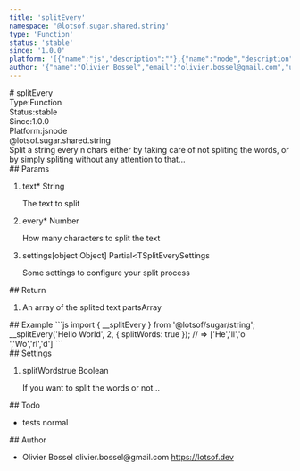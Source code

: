 ```yaml
---
title: 'splitEvery'
namespace: '@lotsof.sugar.shared.string'
type: 'Function'
status: 'stable'
since: '1.0.0'
platform: '[{"name":"js","description":""},{"name":"node","description":""}]'
author: '{"name":"Olivier Bossel","email":"olivier.bossel@gmail.com","url":"https://lotsof.dev"}'
---
```

<div class="docmap-mdx">
# splitEvery
<div class="_metas">
<div class="_type"><span class="_type-label">Type:</span><span class="_type-value">Function</span></div>
<div class="_status"><span class="_status-label">Status:</span><span class="_status-value -stable">stable</span></div>
<div class="_since"><span class="_since-label">Since:</span><span class="_since-value">1.0.0</span></div>
<div class="_platform"><span class="_platform-label">Platform:</span><span class="_platform-value -js">js</span><span class="_platform-value -node">node</span></div>
</div>
<div class="_namespace">@lotsof.sugar.shared.string</div>
<div class="_description">
Split a string every n chars either by taking care of not spliting the words, or by simply spliting without any attention to that...
</div>
<div class="_params">
## Params
<ol class="_list">
<li class="_item">
<span class="_name">text<span class="_required">*</span></span><span class="_default"></span> <span class="_type">String</span>
<p class="_description">The text to split</p>
</li>
<li class="_item">
<span class="_name">every<span class="_required">*</span></span><span class="_default"></span> <span class="_type">Number</span>
<p class="_description">How many characters to split the text</p>
</li>
<li class="_item">
<span class="_name">settings</span><span class="_default">&lsqb;object Object&rsqb;</span> <span class="_type">Partial&lt;TSplitEverySettings</span>
<p class="_description">Some settings to configure your split process</p>
</li>
</ol>
</div>
<div class="_return">
## Return
<ol class="_list">
<li class="_item">
<span class="_description">An array of the splited text parts</span><span class="_default"></span><span class="_type">Array</span>
</li>
</ol>
</div>
<div class="_examples">
## Example
```js
import { __splitEvery } from '@lotsof/sugar/string';
__splitEvery('Hello World', 2, {
   splitWords: true
}); // => ['He','ll','o ','Wo','rl','d']
```
</div>
<div class="_settings">
## Settings
<ol class="_list">
<li class="_item">
<span class="_name">splitWords</span><span class="_default">true</span> <span class="_type">Boolean</span>
<p class="_description">If you want to split the words or not...</p>
</li>
</ol>
</div>
<div class="_todo">
## Todo
<ul class="_list">
<li class="_item">
<span class="_description">tests</span>
<span class="_priority -normal">normal</span>
</li>
</ul>
</div>
<div class="_author">
## Author
<ul class="_list">
<li class="_item">
<span class="_name">Olivier Bossel</span>
<span class="_email">olivier.bossel@gmail.com</span>
<a href="https://lotsof.dev" target="_blank" class="_url">https://lotsof.dev</a>
</li>
</ul>
</div>
</div>